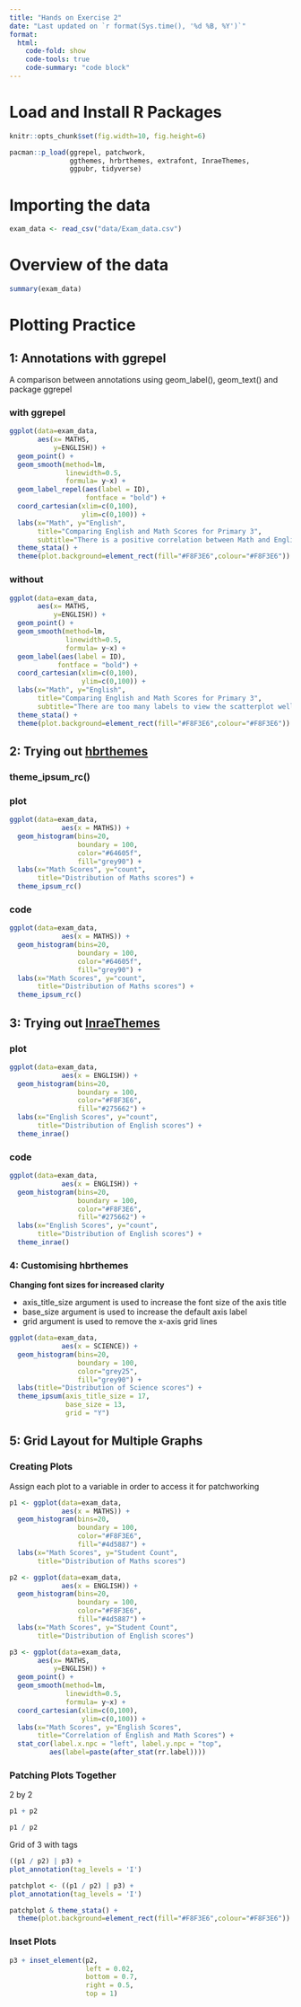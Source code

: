 ```yaml
---
title: "Hands on Exercise 2"
date: "Last updated on `r format(Sys.time(), '%d %B, %Y')`"
format:
  html:
    code-fold: show
    code-tools: true
    code-summary: "code block"
---
```


# Load and Install R Packages

```r
knitr::opts_chunk$set(fig.width=10, fig.height=6) 
```

```r
pacman::p_load(ggrepel, patchwork, 
               ggthemes, hrbrthemes, extrafont, InraeThemes,
               ggpubr, tidyverse) 
```

# Importing the data

```r
exam_data <- read_csv("data/Exam_data.csv")
```

# Overview of the data

```r
summary(exam_data)
```

# Plotting Practice

## 1: Annotations with ggrepel

A comparison between annotations using geom_label(), geom_text() and package ggrepel

::: panel-tabset
### with ggrepel

```r
ggplot(data=exam_data, 
       aes(x= MATHS, 
           y=ENGLISH)) +
  geom_point() +
  geom_smooth(method=lm, 
              linewidth=0.5,
              formula= y~x) +  
  geom_label_repel(aes(label = ID), 
                   fontface = "bold") +
  coord_cartesian(xlim=c(0,100),
                  ylim=c(0,100)) +
  labs(x="Math", y="English",
       title="Comparing English and Math Scores for Primary 3",
       subtitle="There is a positive correlation between Math and English scores") +
  theme_stata() + 
  theme(plot.background=element_rect(fill="#F8F3E6",colour="#F8F3E6"))
```

### without

```r
ggplot(data=exam_data, 
       aes(x= MATHS, 
           y=ENGLISH)) +
  geom_point() +
  geom_smooth(method=lm, 
              linewidth=0.5,
              formula= y~x) +  
  geom_label(aes(label = ID), 
            fontface = "bold") +
  coord_cartesian(xlim=c(0,100),
                  ylim=c(0,100)) +
  labs(x="Math", y="English",
       title="Comparing English and Math Scores for Primary 3",
       subtitle="There are too many labels to view the scatterplot well") +
  theme_stata() +
  theme(plot.background=element_rect(fill="#F8F3E6",colour="#F8F3E6"))
```
:::

## 2: Trying out [hbrthemes](https://cinc.rud.is/web/packages/hrbrthemes/)

### theme_ipsum_rc()

::: panel-tabset
### plot

```r
ggplot(data=exam_data, 
             aes(x = MATHS)) +
  geom_histogram(bins=20, 
                 boundary = 100,
                 color="#64605f", 
                 fill="grey90") +
  labs(x="Math Scores", y="count",
       title="Distribution of Maths scores") +
  theme_ipsum_rc()
```

### code

```r
ggplot(data=exam_data, 
             aes(x = MATHS)) +
  geom_histogram(bins=20, 
                 boundary = 100,
                 color="#64605f", 
                 fill="grey90") +
  labs(x="Math Scores", y="count",
       title="Distribution of Maths scores") +
  theme_ipsum_rc()
```
:::

## 3: Trying out [InraeThemes](https://github.com/davidcarayon/InraeThemes)

::: panel-tabset
### plot

```r
ggplot(data=exam_data, 
             aes(x = ENGLISH)) +
  geom_histogram(bins=20, 
                 boundary = 100,
                 color="#F8F3E6",
                 fill="#275662") +
  labs(x="English Scores", y="count",
       title="Distribution of English scores") +
  theme_inrae()
```

### code

```r
ggplot(data=exam_data, 
             aes(x = ENGLISH)) +
  geom_histogram(bins=20, 
                 boundary = 100,
                 color="#F8F3E6",
                 fill="#275662") +
  labs(x="English Scores", y="count",
       title="Distribution of English scores") +
  theme_inrae()
```
:::

### 4: Customising hbrthemes

::: {.focusbox .focus data-latex="focus"}
**Changing font sizes for increased clarity**

-   axis_title_size argument is used to increase the font size of the axis title
-   base_size argument is used to increase the default axis label
-   grid argument is used to remove the x-axis grid lines
:::

```r
ggplot(data=exam_data, 
             aes(x = SCIENCE)) +
  geom_histogram(bins=20, 
                 boundary = 100,
                 color="grey25", 
                 fill="grey90") +
  labs(title="Distribution of Science scores") +
  theme_ipsum(axis_title_size = 17,
              base_size = 13,
              grid = "Y")
```

## 5: Grid Layout for Multiple Graphs

### Creating Plots

::: {.solvebox .solve data-latex="solve"}
Assign each plot to a variable in order to access it for patchworking
:::

```r
p1 <- ggplot(data=exam_data, 
             aes(x = MATHS)) +
  geom_histogram(bins=20, 
                 boundary = 100,
                 color="#F8F3E6", 
                 fill="#4d5887") +
  labs(x="Math Scores", y="Student Count",
       title="Distribution of Maths scores")
```

```r
p2 <- ggplot(data=exam_data, 
             aes(x = ENGLISH)) +
  geom_histogram(bins=20, 
                 boundary = 100,
                 color="#F8F3E6", 
                 fill="#4d5887") +
  labs(x="Math Scores", y="Student Count",
       title="Distribution of English scores")

```

```r
p3 <- ggplot(data=exam_data, 
       aes(x= MATHS, 
           y=ENGLISH)) +
  geom_point() +
  geom_smooth(method=lm, 
              linewidth=0.5,
              formula= y~x) +  
  coord_cartesian(xlim=c(0,100),
                  ylim=c(0,100)) +
  labs(x="Math Scores", y="English Scores",
       title="Correlation of English and Math Scores") +
  stat_cor(label.x.npc = "left", label.y.npc = "top",
          aes(label=paste(after_stat(rr.label))))

```

### Patching Plots Together

2 by 2

```r
p1 + p2
```

```r
p1 / p2
```

Grid of 3 with tags

```r
((p1 / p2) | p3) +
plot_annotation(tag_levels = 'I')
```

```r
patchplot <- ((p1 / p2) | p3) +
plot_annotation(tag_levels = 'I')

patchplot & theme_stata() +
  theme(plot.background=element_rect(fill="#F8F3E6",colour="#F8F3E6"))
```

### Inset Plots

```r
p3 + inset_element(p2, 
                   left = 0.02, 
                   bottom = 0.7, 
                   right = 0.5, 
                   top = 1)
```
